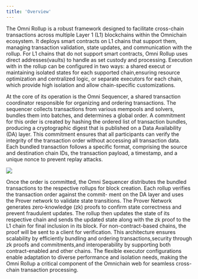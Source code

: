 ```yaml
---
title: 'Overview'
---
```


The Omni Rollup is a robust framework designed to facilitate cross-chain transactions across multiple
Layer 1 (L1) blockchains within the Omnichain ecosystem. It deploys smart contracts on L1 chains
that support them, managing transaction validation, state updates, and communication with the
rollup. For L1 chains that do not support smart contracts, Omni Rollup uses direct addresses(vaults)
to handle as set custody and processing. Execution with in the rollup can be configured in two ways: a
shared execut or maintaining isolated states for each supported chain,ensuring resource optimization
and centralized logic, or separate executors for each chain, which provide high isolation and allow
chain-specific customizations.

At the core of its operation is the Omni Sequencer, a shared transaction coordinator responsible
for organizing and ordering transactions. The sequencer collects transactions from various mempools
and solvers, bundles them into batches, and determines a global order. A commitment for this order
is created by hashing the ordered list of transaction bundles, producing a cryptographic digest that is
published on a Data Availability (DA) layer. This commitment ensures that all participants can verify
the integrity of the transaction order without accessing all transaction data. Each bundled transaction
follows a specific format, comprising the source and destination chain IDs, the transaction payload,
a timestamp, and a unique nonce to prevent replay attacks.

<img className=" h-full w-full" src="/images/rollup.png" />

Once the order is committed, the Omni Sequencer distributes the bundled transactions to the
respective rollups for block creation. Each rollup verifies the transaction order against the commit-
ment on the DA layer and uses the Prover network to validate state transitions. The Prover Network
generates zero-knowledge (zk) proofs to confirm state correctness and prevent fraudulent updates.
The rollup then updates the state of its respective chain and sends the updated state along with the
zk proof to the L1 chain for final inclusion in its block. For non-contract-based chains, the proof will
be sent to a client for verification. This architecture ensures scalability by efficiently bundling and
ordering transactions,security through zk proofs and commitments,and interoperability by supporting both contract-enabled and other chains. The flexible executor configurations enable adaptation
to diverse performance and isolation needs, making the Omni Rollup a critical component of the Omnichain web for seamless cross-chain transaction processing.